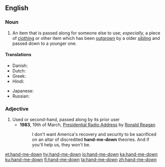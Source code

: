 ==English==

===Noun===
{{en-noun|head=[[hand]]-[[me]]-[[down]]}}

# An item that is passed along for someone else to use; ''especially,'' a piece of [[clothing]] or other item which has been [[outgrow]]n by a older [[sibling]] and passed down to a younger one.

====Translations====
{{trans-top|An item that is passed along for someone else to use}}
* Danish: ''{{t|da|aflagt}} {{t+|da|stykke}} {{t+|da|tøj}}''<!-- not wikified as a unit since doesn't seem to be idiomatic as a unit -->
* Dutch: {{t|nl|afdankertje|n}}
* Greek: {{t+|el|αποφόρι|n|sc=Grek}}
* Hindi: {{t|hi|उतरन|f}}
{{trans-mid}}
* Japanese: {{t|ja|お下がり|tr=osagari|sc=Jpan}}
* Russian: {{t|ru|поде́ржанная ве́щь|f}}
{{trans-bottom}}

===Adjective===
{{en-adj|-|head=[[hand]]-[[me]]-[[down]]}}

# Used or second-hand, passed along by its prior user 
#*'''1983''', 19th of March, [[s:Presidential Radio Address - 19 March 1983|Presidential Radio Address]] by [[w:Ronald Reagan|Ronald Reagan]]
#*:I don't want America's recovery and security to be sacrificed on an altar of discredited '''hand-me-down''' theories. And if you'll help us, they won't be.

[[et:hand-me-down]]
[[hy:hand-me-down]]
[[io:hand-me-down]]
[[ka:hand-me-down]]
[[ku:hand-me-down]]
[[fi:hand-me-down]]
[[ta:hand-me-down]]
[[zh:hand-me-down]]